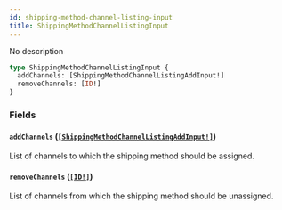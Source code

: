 ```yaml
---
id: shipping-method-channel-listing-input
title: ShippingMethodChannelListingInput
---
```


No description

```graphql
type ShippingMethodChannelListingInput {
  addChannels: [ShippingMethodChannelListingAddInput!]
  removeChannels: [ID!]
}
```

### Fields

#### `addChannels` ([`[ShippingMethodChannelListingAddInput!]`](/developer/api-reference/inputs/shipping-method-channel-listing-add-input))

List of channels to which the shipping method should be assigned.

#### `removeChannels` ([`[ID!]`](/developer/api-reference/scalars/id))

List of channels from which the shipping method should be unassigned.
